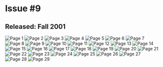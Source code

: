 # Issue #9
## Released: Fall 2001

![Page 1](https://cdn.sitekickremastered.com/images/whoa_magazine/issue_9/1.png)
![Page 2](https://cdn.sitekickremastered.com/images/whoa_magazine/issue_9/2.png)
![Page 3](https://cdn.sitekickremastered.com/images/whoa_magazine/issue_9/3.png)
![Page 4](https://cdn.sitekickremastered.com/images/whoa_magazine/issue_9/4.png)
![Page 5](https://cdn.sitekickremastered.com/images/whoa_magazine/issue_9/5.png)
![Page 6](https://cdn.sitekickremastered.com/images/whoa_magazine/issue_9/6.png)
![Page 7](https://cdn.sitekickremastered.com/images/whoa_magazine/issue_9/7.png)
![Page 8](https://cdn.sitekickremastered.com/images/whoa_magazine/issue_9/8.png)
![Page 9](https://cdn.sitekickremastered.com/images/whoa_magazine/issue_9/9.png)
![Page 10](https://cdn.sitekickremastered.com/images/whoa_magazine/issue_9/10.png)
![Page 11](https://cdn.sitekickremastered.com/images/whoa_magazine/issue_9/11.png)
![Page 12](https://cdn.sitekickremastered.com/images/whoa_magazine/issue_9/12.png)
![Page 13](https://cdn.sitekickremastered.com/images/whoa_magazine/issue_9/13.png)
![Page 14](https://cdn.sitekickremastered.com/images/whoa_magazine/issue_9/14.png)
![Page 15](https://cdn.sitekickremastered.com/images/whoa_magazine/issue_9/15.png)
![Page 16](https://cdn.sitekickremastered.com/images/whoa_magazine/issue_9/16.png)
![Page 17](https://cdn.sitekickremastered.com/images/whoa_magazine/issue_9/17.png)
![Page 18](https://cdn.sitekickremastered.com/images/whoa_magazine/issue_9/18.png)
![Page 19](https://cdn.sitekickremastered.com/images/whoa_magazine/issue_9/19.png)
![Page 20](https://cdn.sitekickremastered.com/images/whoa_magazine/issue_9/20.png)
![Page 21](https://cdn.sitekickremastered.com/images/whoa_magazine/issue_9/21.png)
![Page 22](https://cdn.sitekickremastered.com/images/whoa_magazine/issue_9/22.png)
![Page 23](https://cdn.sitekickremastered.com/images/whoa_magazine/issue_9/23.png)
![Page 24](https://cdn.sitekickremastered.com/images/whoa_magazine/issue_9/24.png)
![Page 25](https://cdn.sitekickremastered.com/images/whoa_magazine/issue_9/25.png)
![Page 26](https://cdn.sitekickremastered.com/images/whoa_magazine/issue_9/26.png)
![Page 27](https://cdn.sitekickremastered.com/images/whoa_magazine/issue_9/27.png)
![Page 28](https://cdn.sitekickremastered.com/images/whoa_magazine/issue_9/28.png)
![Page 29](https://cdn.sitekickremastered.com/images/whoa_magazine/issue_9/29.png)
